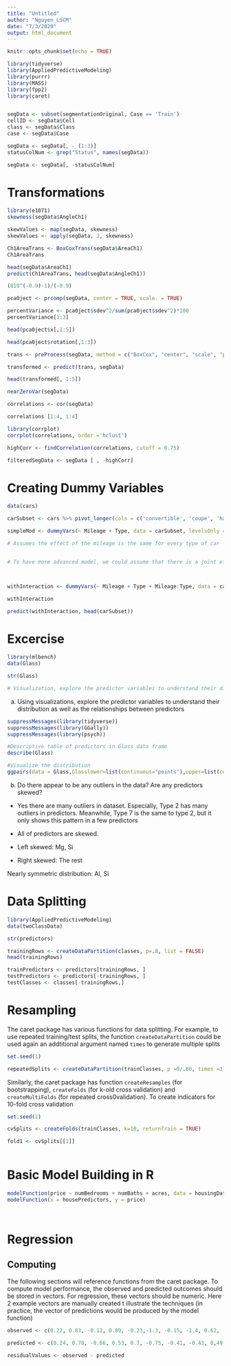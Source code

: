 ---
title: "Untitled"
author: "Nguyen_LSCM"
date: "7/3/2020"
output: html_document
---

```{r setup, include=FALSE}
knitr::opts_chunk$set(echo = TRUE)
```

```{r}
library(tidyverse)
library(AppliedPredictiveModeling)
library(purrr)
library(MASS)
library(fpp2)
library(caret)


segData <- subset(segmentationOriginal, Case == 'Train')
cellID <- segData$Cell
class <- segData$Class
case <- segData$Case

segData <- segData[, - (1:3)]
statusColNum <- grep("Status", names(segData))

segData <- segData[, -statusColNum]

```
# Transformations 

```{r}
library(e1071)
skewness(segData$AngleCh1)

skewValues <- map(segData, skewness)
skewValues <- apply(segData, 2, skewness)

Ch1AreaTrans <- BoxCoxTrans(segData$AreaCh1)
Ch1AreaTrans

head(segData$AreaCh1)
predict(Ch1AreaTrans, head(segData$AngleCh1))

(819^(-0.9)-1)/(-0.9)

pca0ject <- prcomp(segData, center = TRUE, scale. = TRUE)

percentVariance <- pca0ject$sdev^2/sum(pca0ject$sdev^2)*100
percentVariance[1:3]

head(pca0ject$x[,1:5])

head(pca0ject$rotation[,1:3])

trans <- preProcess(segData, method = c("BoxCox", "center", "scale", "pca"))

transformed <- predict(trans, segData)

head(transformed[, 1:5])

nearZeroVar(segData)

correlations <- cor(segData)

correlations [1:4, 1:4]

library(corrplot)
corrplot(correlations, order ='hclust')

highCorr <- findCorrelation(correlations, cutoff = 0.75)

filteredSegData <- segData [ , -highCorr]

```

# Creating Dummy Variables 

```{r}

data(cars)

carSubset <- cars %>% pivot_longer(cols = c('convertible', 'coupe', 'hatchback', 'sedan', 'wagon'), names_to = "Type") %>% dplyr::select(Type, Price, Mileage)

simpleMod <- dummyVars(~ Mileage + Type, data = carSubset, levelsOnly = TRUE)

# Assumes the effect of the mileage is the same for every type of car


# To have more advanced model, we could assume that there is a joint effect of mileage and car type. This type of effect is referred to as an interaction should be generated. For these data, this adds another 5 predictors to the data frame:



withInteraction <- dummyVars(~ Mileage + Type + Mileage:Type, data = carSubset, levelsOnly = TRUE)

withInteraction

predict(withInteraction, head(carSubset))

```


# Excercise

```{r}

library(mlbench)
data(Glass)

str(Glass)

# Visualization, explore the predictor variables to understand their distributions as well as the relationships between predictors

```

a) Using visualizations, explore the predictor variables to understand their distribution as well as the relationships between predictors

```{r}

suppressMessages(library(tidyverse))
suppressMessages(library(GGally))
suppressMessages(library(psych))

#Descriptive table of predictors in Glass data frame
describe(Glass)

#Visualize the distribution 
ggpairs(data = Glass,Glasslower=list(continuous="points"),upper=list(continuous="blank"),axisLabels="none", switch="both") +theme_bw()

```

b) Do there appear to be any outliers in the data? Are any predictors skewed?


- Yes there are many outliers in dataset. Especially, Type 2 has many outliers in predictors. Meanwhile, Type 7 is the same to type 2, but it only shows this pattern in a few predictors

- All of predictors are skewed. 
+ Left skewed: Mg, Si
+ Right skewed: The rest 

Nearly symmetric distribution: Al, Si

# Data Splitting

```{r}
library(AppliedPredictiveModeling)
data(twoClassData)

str(predictors)

trainingRows <- createDataPartition(classes, p=.8, list = FALSE)
head(trainingRows)

trainPredictors <- predictors[trainingRows, ]
testPredictors <- predictors[-trainingRows, ]
testClasses <- classes[-trainingRows,]

```

# Resampling

The caret package has various functions for data splitting. For example, to use repeated training/test splits, the function ``createDataPartition`` could be used again an addtitional argument named ``times`` to generate multiple splits

```{r}
set.seed(1)

repeatedSplits <- createDataPartition(trainClasses, p =0/.80, times =3)


```

Similarly, the caret package has function ``createResamples`` (for bootstrapping), ``createFolds`` (for k-old cross validation) and ``createMultiFolds`` (for repeated cross0validation). To create indicators for 10-fold cross validation

```{r}
set.seed(1)

cvSplits <- createFolds(trainClasses, k=10, returnTrain = TRUE)

fold1 <- cvSplits[[1]]



```


# Basic Model Building in R

```{r}
modelFunction(price ~ numBedrooms + numBaths + acres, data = housingData)
modelFunction(x = housePredictors, y = price)




```

# Regression

## Computing

The following sections will reference functions from the caret package. To compute model performance, the observed and predicted outcomes should be stored in vectors. For regression, these vectors should be numeric. Here 2 example vectors are manually created t illustrate the techniques (in practice, the vector of predictions would be produced by the model function)


```{r}

observed <- c(0.22, 0.83, -0.12, 0.89, -0.23,-1.3, -0.15, -1.4, 0.62, -.99, -0.18, 0.32, 0.34, -0.3, 0.04, -0.87, 0.55, -1.3,-1.15,0.2, 0.62)

predicted <- c(0.24, 0.78, -0.66, 0.53, 0.7, -0.75, -0.41, -0.43, 0,49, 0.79, -1.19,  0.06, 0.75, -0.07, 0.43, -0.42, -0.25, -0.64, -1.26, -0.07)

residualValues <- observed - predicted





```

